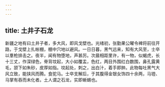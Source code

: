 ```yaml
---
---
---
```

title: 土井子石龙
---



新疆之地有曰土井子者，多大风，即风戈壁也。光绪初，张勤果公曜令裨将前往开路，于戈壁上扎帐棚，棚中穴地以避风。一日日暮，黑气远来，知有大风至，士卒以羣枪排击之。夜半，闻有物堕地，声甚厉。次晨相距里许，有一物，似蝎虎，长十三丈，作深绿色，脊背坟起，大小如覆盂，色红，两目外围红白数围，鼻孔露黄毛，颔下如朱砂，皮厚如指。坟起处，刺之，出白汁，着手即肿。此物每吐黑气大风立致，能挟风而腾。食驼马。士卒支解后，于其腹得金银女饰四十余两，马镫、马掌有吞而未化者。土人谓之石龙，实即蜥蜴也。